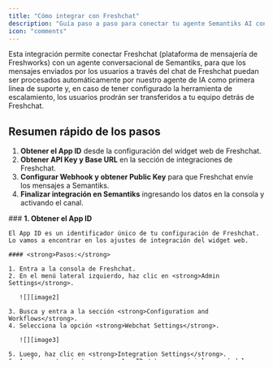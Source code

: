 ```yaml
---
title: "Cómo integrar con Freshchat"
description: "Guía paso a paso para conectar tu agente Semantiks AI con Freshchat."
icon: "comments"
---
```

<Tip>Esta integración permite conectar Freshchat (plataforma de mensajería de Freshworks) con un agente conversacional de Semantiks, para que los mensajes enviados por los usuarios a través del chat de Freshchat puedan ser procesados automáticamente por nuestro agente de IA como primera linea de suporte y, en caso de tener configurado la herramienta de escalamiento, los usuarios prodrán ser transferidos a tu equipo detrás de Freshchat.</Tip>

## Resumen rápido de los pasos

1. **Obtener el App ID** desde la configuración del widget web de Freshchat.
2. **Obtener API Key y Base URL** en la sección de integraciones de Freshchat.
3. **Configurar Webhook y obtener Public Key** para que Freshchat envíe los mensajes a Semantiks.
4. **Finalizar integración en Semantiks** ingresando los datos en la consola y activando el canal.

<Steps>
  <Step title="Obtener el App ID">
    ### <strong>1. Obtener el App ID</strong>

    El App ID es un identificador único de tu configuración de Freshchat. Lo vamos a encontrar en los ajustes de integración del widget web.

    #### <strong>Pasos:</strong>

    1. Entra a la consola de Freshchat.  
    2. En el menú lateral izquierdo, haz clic en <strong>Admin Settings</strong>.

       ![][image2]

    3. Busca y entra a la sección <strong>Configuration and Workflows</strong>.  
    4. Selecciona la opción <strong>Webchat Settings</strong>.

       ![][image3]

    5. Luego, haz clic en <strong>Integration Settings</strong>.  
    6. Aquí encontrarás tu <strong>App ID</strong> —cópialo y guárdalo.

       ![][image4]
  </Step>
  <Step title="Obtener API Key y Base URL">
    ### <strong>2. Obtener API Key y Base URL</strong>

    Estos dos elementos nos van a permitir autenticar nuestras peticiones hacia Freshchat desde Semantiks.

    #### <strong>Pasos:</strong>

    1. Regresa al panel principal de <strong>Admin Settings</strong>.

       ![][image2]

    2. Ahora ve a <strong>Marketplace and Integrations</strong>.  
    3. Dentro de esta sección, selecciona <strong>API Settings</strong>.

       ![][image5]

    4. Aquí podrás ver y copiar:  
       * <strong>API Key</strong>  
       * <strong>Base URL</strong> (que indica la región o entorno donde está alojada tu cuenta).  
         ![][image6]

    Es muy importante guardar estos valores en un lugar seguro. La API Key es sensible y no debe compartirse públicamente.
  </Step>
  <Step title="Configurar Webhook y Obtener Public Key">
    ### <strong>3. Configurar Webhook y Obtener Public Key</strong>

    Este paso nos permite decirle a Freshchat hacia dónde debe enviar los mensajes que reciba. En otras palabras, aquí le decimos: “cada vez que alguien escriba en el chat, mándale esa info al agente de Semantiks”.

    #### <strong>Pasos:</strong>

    1. Sigue en la misma sección de <strong>API Settings</strong> dentro de <strong>Marketplace and Integrations</strong>, debemos seleccionar <strong>Conversation Webhooks:</strong>

       ![][image7]

    2. Haz clic en el botón <strong>Enable</strong>, si aún no lo has activado.

       ![][image8]

    3. Una vez habilitada la sección, en la primera caja de texto, pega esta URL:

    [https://semantiks-switchboard-922021458660.us-central1.run.app/webhooks/freshchat](https://semantiks-switchboard-922021458660.us-central1.run.app/webhooks/freshchat)

    ![][image9]

    4. Al activar el webhook, Freshchat te mostrará una <strong>Public Key</strong> que debes copiar. Esta clave será necesaria para verificar que los mensajes vienen realmente de Freshchat.

       ![][image10]
  </Step>
  <Step title="Finalizar integración en Semantiks">
    Con los cuatro datos en mano:

    * App ID  
    * Public Key  
    * Base URL  
    * API Key

    1. Entra a la <strong>consola de Semantiks</strong> con tu cuenta.  
    2. En el menú de la izquierda, haz clic en <strong>Canales</strong> y selecciona la pestaña de <strong>canales externos</strong>.  
       <strong>![][image1]</strong>  
    3. Busca el recuadro de <strong>Freshchat</strong> y haz clic en el botón <strong>Conectar</strong>. Al dar click, se abrirá un formulario donde deberás ingresar los siguientes campos:  
       * <strong>App ID</strong>  
       * <strong>Public Key</strong>  
       * <strong>Base URL</strong>  
       * <strong>API Key</strong>  
         Ojo: si aún no tienes estos datos a la mano, no te preocupes. En la siguiente sección te explicamos cómo obtener cada uno directamente desde tu cuenta de Freshchat.  
    4. Una vez llenados todos los campos, haz clic en <strong>Conectar</strong> y la integración estará activa.

    ¡Listo! Tu agente Semantiks ya está conectado a Freshchat y listo para empezar a conversar con tus usuarios.
  </Step>
</Steps>